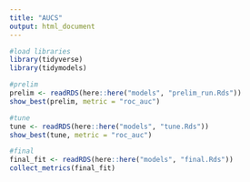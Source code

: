 ```yaml
---
title: "AUCS"
output: html_document
---
```


```r
#load libraries
library(tidyverse)
library(tidymodels)
```

```r
#prelim
prelim <- readRDS(here::here("models", "prelim_run.Rds"))
show_best(prelim, metric = "roc_auc")
```

```r
#tune
tune <- readRDS(here::here("models", "tune.Rds"))
show_best(tune, metric = "roc_auc")
```

```r
#final
final_fit <- readRDS(here::here("models", "final.Rds"))
collect_metrics(final_fit)
```